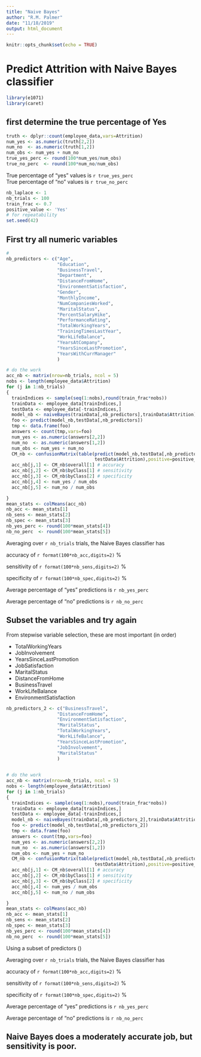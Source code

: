 ```yaml
---
title: "Naive Bayes"
author: "R.M. Palmer"
date: "11/18/2019"
output: html_document
---
```


```r
knitr::opts_chunk$set(echo = TRUE)
```

# Predict Attrition with Naive Bayes classifier

```r
library(e1071)
library(caret)
```

## first determine the true percentage of Yes 

```r
truth <- dplyr::count(employee_data,vars=Attrition)
num_yes <- as.numeric(truth[2,2])
num_no  <- as.numeric(truth[1,2])
num_obs <- num_yes + num_no
true_yes_perc <- round(100*num_yes/num_obs)
true_no_perc  <- round(100*num_no/num_obs)
```

True percentage of "yes" values is `r true_yes_perc`  
True percentage of "no"  values is `r true_no_perc` 

```r
nb_laplace <- 1
nb_trials <- 100
train_frac <- 0.7
positive_value <- 'Yes'
# for repeatability
set.seed(42)
```

## First try all numeric variables

```r
# 
nb_predictors <- c("Age",
                   "Education",
                   "BusinessTravel",
                   "Department",
                   "DistanceFromHome",
                   "EnvironmentSatisfaction",
                   "Gender",
                   "MonthlyIncome",
                   "NumCompaniesWorked",
                   "MaritalStatus",
                   "PercentSalaryHike",
                   "PerformanceRating",
                   "TotalWorkingYears",
                   "TrainingTimesLastYear",
                   "WorkLifeBalance",
                   "YearsAtCompany",
                   "YearsSinceLastPromotion",
                   "YearsWithCurrManager"
                   )

# do the work
acc_nb <- matrix(nrow=nb_trials, ncol = 5)
nobs <- length(employee_data$Attrition)
for (j in 1:nb_trials)
{
  trainIndices <- sample(seq(1:nobs),round(train_frac*nobs))
  trainData <- employee_data[trainIndices,]
  testData <- employee_data[-trainIndices,]
  model_nb <- naiveBayes(trainData[,nb_predictors],trainData$Attrition)
  foo <- predict(model_nb,testData[,nb_predictors])
  tmp <- data.frame(foo)
  answers <- count(tmp,vars=foo)
  num_yes <- as.numeric(answers[2,2])
  num_no  <- as.numeric(answers[1,2])
  num_obs <- num_yes + num_no
  CM_nb <- confusionMatrix(table(predict(model_nb,testData[,nb_predictors]),
                                 testData$Attrition),positive=positive_value)
  acc_nb[j,1] <- CM_nb$overall[1] # accuracy
  acc_nb[j,2] <- CM_nb$byClass[1] # sensitivity
  acc_nb[j,3] <- CM_nb$byClass[2] # specificity
  acc_nb[j,4] <- num_yes / num_obs
  acc_nb[j,5] <- num_no / num_obs

}
mean_stats <- colMeans(acc_nb)
nb_acc <- mean_stats[1]
nb_sens <- mean_stats[2]
nb_spec <- mean_stats[3]
nb_yes_perc <- round(100*mean_stats[4])
nb_no_perc  <- round(100*mean_stats[5])
```

Averaging over `r nb_trials` trials, the Naive Bayes classifier has

accuracy of `r format(100*nb_acc,digits=2)` %

sensitivity of `r format(100*nb_sens,digits=2)` %

specificity of `r format(100*nb_spec,digits=2)` %

Average percentage of "yes" predictions is `r nb_yes_perc` 

Average percentage of "no"  predictions is `r nb_no_perc`  

## Subset the variables and try again

From stepwise variable selection, these are most important (in order)

- TotalWorkingYears
- JobInvolvement
- YearsSinceLastPromotion
- JobSatisfaction
- MaritalStatus
- DistanceFromHome
- BusinessTravel
- WorkLifeBalance
- EnvironmentSatisfaction


```r
nb_predictors_2 <- c("BusinessTravel",
                   "DistanceFromHome",
                   "EnvironmentSatisfaction",
                   "MaritalStatus",
                   "TotalWorkingYears",
                   "WorkLifeBalance",
                   "YearsSinceLastPromotion",
                   "JobInvolvement",
                   "MaritalStatus"
                   )
                   

# do the work
acc_nb <- matrix(nrow=nb_trials, ncol = 5)
nobs <- length(employee_data$Attrition)
for (j in 1:nb_trials)
{
  trainIndices <- sample(seq(1:nobs),round(train_frac*nobs))
  trainData <- employee_data[trainIndices,]
  testData <- employee_data[-trainIndices,]
  model_nb <- naiveBayes(trainData[,nb_predictors_2],trainData$Attrition)
  foo <- predict(model_nb,testData[,nb_predictors_2])
  tmp <- data.frame(foo)
  answers <- count(tmp,vars=foo)
  num_yes <- as.numeric(answers[2,2])
  num_no  <- as.numeric(answers[1,2])
  num_obs <- num_yes + num_no
  CM_nb <- confusionMatrix(table(predict(model_nb,testData[,nb_predictors_2]),
                                 testData$Attrition),positive=positive_value)
  acc_nb[j,1] <- CM_nb$overall[1] # accuracy
  acc_nb[j,2] <- CM_nb$byClass[1] # sensitivity
  acc_nb[j,3] <- CM_nb$byClass[2] # specificity
  acc_nb[j,4] <- num_yes / num_obs
  acc_nb[j,5] <- num_no / num_obs

}
mean_stats <- colMeans(acc_nb)
nb_acc <- mean_stats[1]
nb_sens <- mean_stats[2]
nb_spec <- mean_stats[3]
nb_yes_perc <- round(100*mean_stats[4])
nb_no_perc  <- round(100*mean_stats[5])

```

Using a subset of predictors ()

Averaging over `r nb_trials` trials, the Naive Bayes classifier has

accuracy of `r format(100*nb_acc,digits=2)` %

sensitivity of `r format(100*nb_sens,digits=2)` %

specificity of `r format(100*nb_spec,digits=2)` %

Average percentage of "yes" predictions is `r nb_yes_perc` 

Average percentage of "no"  predictions is `r nb_no_perc`  

## Naive Bayes does a moderately accurate job, but sensitivity is poor.
